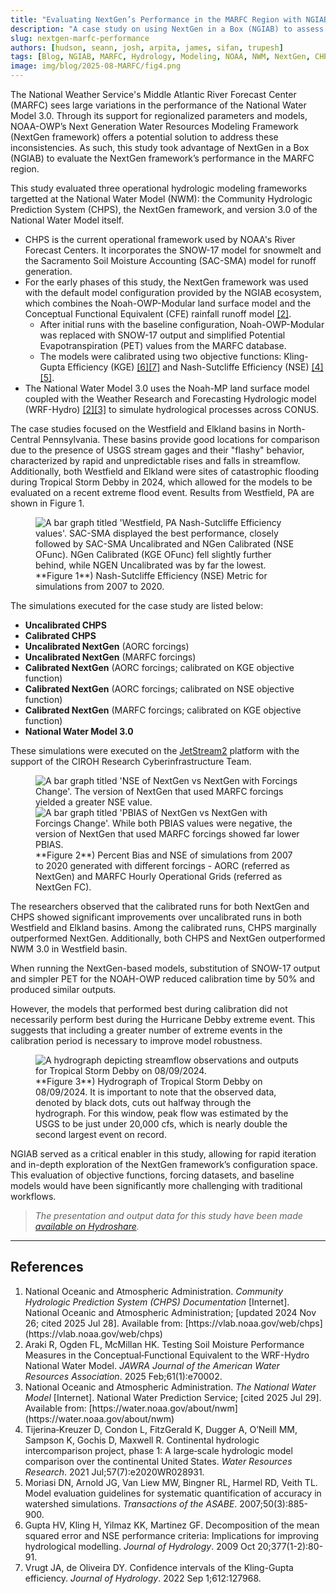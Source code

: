 ```yaml
---
title: "Evaluating NextGen’s Performance in the MARFC Region with NGIAB"
description: "A case study on using NextGen in a Box (NGIAB) to assess the NextGen Hydro Framework in the Middle Atlantic River Forecast Center (MARFC) region, comparing its performance with CHPS and NWM 3.0."
slug: nextgen-marfc-performance
authors: [hudson, seann, josh, arpita, james, sifan, trupesh]
tags: [Blog, NGIAB, MARFC, Hydrology, Modeling, NOAA, NWM, NextGen, CHPS, JetStream2]
image: img/blog/2025-08-MARFC/fig4.png
---
```



<div className="margin-bottom--lg" />

The National Weather Service's Middle Atlantic River Forecast Center (MARFC) sees large variations in the performance of the National Water Model 3.0. Through its support for regionalized parameters and models, NOAA-OWP’s Next Generation Water Resources Modeling Framework (NextGen framework) offers a potential solution to address these inconsistencies. As such, this study took advantage of NextGen in a Box (NGIAB) to evaluate the NextGen framework’s performance in the MARFC region.

This study evaluated three operational hydrologic modeling frameworks targetted at the National Water Model (NWM): the Community Hydrologic Prediction System (CHPS), the NextGen framework, and version 3.0 of the National Water Model itself.
- CHPS is the current operational framework used by NOAA's River Forecast Centers. It incorporates the SNOW-17 model for snowmelt and the Sacramento Soil Moisture Accounting (SAC-SMA) model for runoff generation.
- For the early phases of this study, the NextGen framework was used with the default model configuration provided by the NGIAB ecosystem, which combines the Noah-OWP-Modular land surface model and the Conceptual Functional Equivalent (CFE) rainfall runoff model [[2]](/blog/nextgen-marfc-performance#references).
  - After initial runs with the baseline configuration, Noah-OWP-Modular was replaced with SNOW-17 output and simplified Potential Evapotranspiration (PET) values from the MARFC database.
  - The models were calibrated using two objective functions: Kling-Gupta Efficiency (KGE) [[6][7]](/blog/nextgen-marfc-performance#references) and Nash-Sutcliffe Efficiency (NSE) [[4][5]](/blog/nextgen-marfc-performance#references).
- The National Water Model 3.0 uses the Noah-MP land surface model coupled with the Weather Research and Forecasting Hydrologic model (WRF-Hydro) [[2][3]](/blog/nextgen-marfc-performance#references) to simulate hydrological processes across CONUS. 

The case studies focused on the Westfield and Elkland basins in North-Central Pennsylvania.
These basins provide good locations for comparison due to the presence of USGS stream gages
and their "flashy" behavior, characterized by rapid and unpredictable rises and falls in streamflow.
Additionally, both Westfield and Elkland were sites of catastrophic flooding during Tropical Storm Debby in 2024,
which allowed for the models to be evaluated on a recent extreme flood event. Results from Westfield, PA are shown in Figure 1.

<figure style={{ textAlign:'center', margin:'1.5rem 0' }}>
  <img
    src={useBaseUrl("/img/blog/2025-08-MARFC/fig1.png")}
    alt="A bar graph titled 'Westfield, PA Nash-Sutcliffe Efficiency values'. SAC-SMA displayed the best performance, closely followed by SAC-SMA Uncalibrated and NGen Calibrated (NSE OFunc). NGen Calibrated (KGE OFunc) fell slightly further behind, while NGEN Uncalibrated was by far the lowest."
    style={{ maxWidth:'100%', height:'auto' }}
  />
  <figcaption style={{ fontSize:'0.95rem', lineHeight:1.6, marginTop:'0.6rem', opacity:0.9 }}>
    **Figure 1**) Nash-Sutcliffe Efficiency (NSE) Metric for simulations from 2007 to 2020.
  </figcaption>
</figure>

<!-- truncate -->

The simulations executed for the case study are listed below:

- **Uncalibrated CHPS**
- **Calibrated CHPS**
- **Uncalibrated NextGen** (AORC forcings)
- **Uncalibrated NextGen** (MARFC forcings)
- **Calibrated NextGen** (AORC forcings; calibrated on KGE objective function)
- **Calibrated NextGen** (AORC forcings; calibrated on NSE objective function)
- **Calibrated NextGen** (MARFC forcings; calibrated on KGE objective function)
- **National Water Model 3.0**

These simulations were executed on the [JetStream2](/docs/services/external-resources/nsf-access/jetstream) platform with the support of the CIROH Research Cyberinfrastructure Team.

<figure style={{ textAlign:'center', margin:'1.5rem 0' }}>
  <div style={{ display:'flex', maxWidth:'100%' }}>
    <img
      src={useBaseUrl("/img/blog/2025-08-MARFC/fig2_1.png")}
      alt="A bar graph titled 'NSE of NextGen vs NextGen with Forcings Change'. The version of NextGen that used MARFC forcings yielded a greater NSE value."
      style={{ maxWidth:'50%', height:'auto' }}
    />
    <img
      src={useBaseUrl("/img/blog/2025-08-MARFC/fig2_2.png")}
      alt="A bar graph titled 'PBIAS of NextGen vs NextGen with Forcings Change'. While both PBIAS values were negative, the version of NextGen that used MARFC forcings showed far lower PBIAS."
      style={{ maxWidth:'50%', height:'auto' }}
    />
  </div>
  <figcaption style={{ fontSize:'0.95rem', lineHeight:1.6, marginTop:'0.6rem', opacity:0.9 }}>
    **Figure 2**)  Percent Bias and NSE of simulations from 2007 to 2020 generated with different forcings - AORC (referred as NextGen) and MARFC Hourly Operational Grids (referred as NextGen FC).
  </figcaption>
</figure>

The researchers observed that the calibrated runs for both NextGen and CHPS showed significant improvements over uncalibrated runs in both Westfield and Elkland basins. Among the calibrated runs, CHPS marginally outperformed NextGen. Additionally, both CHPS and NextGen outperformed NWM 3.0 in Westfield basin.

When running the NextGen-based models, substitution of SNOW-17 output and simpler PET for the NOAH-OWP reduced calibration time by 50% and produced similar outputs.

However, the models that performed best during calibration did not necessarily perform best during the Hurricane Debby extreme event. This suggests that including a greater number of extreme events in the calibration period is necessary to improve model robustness.

<figure style={{ textAlign:'center', margin:'1.5rem 0' }}>
  <img
    src={useBaseUrl("/img/blog/2025-08-MARFC/fig3.png")}
    alt="A hydrograph depicting streamflow observations and outputs for Tropical Storm Debby on 08/09/2024."
    style={{ maxWidth:'100%', height:'auto' }}
  />
  <figcaption style={{ fontSize:'0.95rem', lineHeight:1.6, marginTop:'0.6rem', opacity:0.9 }}>
    **Figure 3**) Hydrograph of Tropical Storm Debby on 08/09/2024. It is important to note that the observed data, denoted by black dots, cuts out halfway through the hydrograph. For this window, peak flow was estimated by the USGS to be just under 20,000 cfs, which is nearly double the second largest event on record.
  </figcaption>
</figure>

NGIAB served as a critical enabler in this study, allowing for rapid iteration and in-depth exploration of the NextGen framework’s configuration space. This evaluation of objective functions, forcing datasets, and baseline models would have been significantly more challenging with traditional workflows.

> *The presentation and output data for this study have been made [available on Hydroshare](https://www.hydroshare.org/resource/4b1be922057a43c7aa001050d7964a20/).*

---

## References

<ol>
  <li>National Oceanic and Atmospheric Administration. <em>Community Hydrologic Prediction System (CHPS) Documentation</em> [Internet]. National Oceanic and Atmospheric Administration; [updated 2024 Nov 26; cited 2025 Jul 28]. Available from: [https://vlab.noaa.gov/web/chps](https://vlab.noaa.gov/web/chps) </li>

  <li>Araki R, Ogden FL, McMillan HK. Testing Soil Moisture Performance Measures in the Conceptual‐Functional Equivalent to the WRF-Hydro National Water Model. <em>JAWRA Journal of the American Water Resources Association</em>. 2025 Feb;61(1):e70002.</li>

  <li>National Oceanic and Atmospheric Administration. <em>The National Water Model</em> [Internet]. National Water Prediction Service; [cited 2025 Jul 29]. Available from: [https://water.noaa.gov/about/nwm](https://water.noaa.gov/about/nwm) </li>

  <li>Tijerina‐Kreuzer D, Condon L, FitzGerald K, Dugger A, O’Neill MM, Sampson K, Gochis D, Maxwell R. Continental hydrologic intercomparison project, phase 1: A large‐scale hydrologic model comparison over the continental United States. <em>Water Resources Research</em>. 2021 Jul;57(7):e2020WR028931.</li>

  <li>Moriasi DN, Arnold JG, Van Liew MW, Bingner RL, Harmel RD, Veith TL. Model evaluation guidelines for systematic quantification of accuracy in watershed simulations. <em>Transactions of the ASABE</em>. 2007;50(3):885-900.</li>

  <li>Gupta HV, Kling H, Yilmaz KK, Martinez GF. Decomposition of the mean squared error and NSE performance criteria: Implications for improving hydrological modelling. <em>Journal of Hydrology</em>. 2009 Oct 20;377(1-2):80-91.</li>

  <li>Vrugt JA, de Oliveira DY. Confidence intervals of the Kling-Gupta efficiency. <em>Journal of Hydrology</em>. 2022 Sep 1;612:127968.</li>
</ol>
